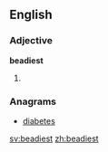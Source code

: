 ==English==

===Adjective===
'''beadiest'''

# {{en-superlative of|beady}}

===Anagrams===
* [[diabetes#English|diabetes]]

[[sv:beadiest]]
[[zh:beadiest]]